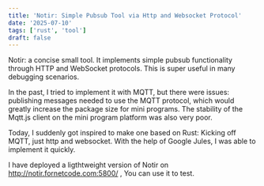 ```yaml
---
title: 'Notir: Simple Pubsub Tool via Http and Websocket Protocol'
date: '2025-07-10'
tags: ['rust', 'tool']
draft: false
---
```

Notir: a concise small tool. It implements simple pubsub functionality through HTTP and WebSocket protocols. This is super useful in many debugging scenarios.

In the past, I tried to implement it with MQTT, but there were issues: publishing messages needed to use the MQTT protocol, which would greatly increase the package size for mini programs. The stability of the Mqtt.js client on the mini program platform was also very poor.

Today, I suddenly got inspired to make one based on Rust: Kicking off MQTT, just http and websocket. With the help of Google Jules, I was able to implement it quickly.

I have deployed a ligthtweight version of Notir on http://notir.fornetcode.com:5800/ , You can use it to test.


